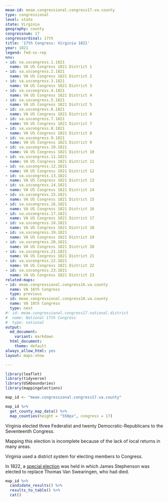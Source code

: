```yaml
---
meae-id: meae.congressional.congress17.va.county
type: congressional
level: state
state: Virginia
geography: county
congressnum: 17
congressordinal: 17th
title: '17th Congress: Virginia 1821'
year: 1821
legend: fed-vs-rep
nnv:
- id: va.uscongress.1.1821
  name: VA US Congress 1821 District 1
- id: va.uscongress.2.1821
  name: VA US Congress 1821 District 2
- id: va.uscongress.3.1821
  name: VA US Congress 1821 District 3
- id: va.uscongress.4.1821
  name: VA US Congress 1821 District 4
- id: va.uscongress.5.1821
  name: VA US Congress 1821 District 5
- id: va.uscongress.6.1821
  name: VA US Congress 1821 District 6
- id: va.uscongress.7.1821
  name: VA US Congress 1821 District 7
- id: va.uscongress.8.1821
  name: VA US Congress 1821 District 8
- id: va.uscongress.9.1821
  name: VA US Congress 1821 District 9
- id: va.uscongress.10.1821
  name: VA US Congress 1821 District 10
- id: va.uscongress.11.1821
  name: VA US Congress 1821 District 11
- id: va.uscongress.12.1821
  name: VA US Congress 1821 District 12
- id: va.uscongress.13.1821
  name: VA US Congress 1821 District 13
- id: va.uscongress.14.1821
  name: VA US Congress 1821 District 14
- id: va.uscongress.15.1821
  name: VA US Congress 1821 District 15
- id: va.uscongress.16.1821
  name: VA US Congress 1821 District 16
- id: va.uscongress.17.1821
  name: VA US Congress 1821 District 17
- id: va.uscongress.18.1821
  name: VA US Congress 1821 District 18
- id: va.uscongress.19.1821
  name: VA US Congress 1821 District 19
- id: va.uscongress.20.1821
  name: VA US Congress 1821 District 20
- id: va.uscongress.21.1821
  name: VA US Congress 1821 District 21
- id: va.uscongress.22.1821
  name: VA US Congress 1821 District 22
- id: va.uscongress.23.1821
  name: VA US Congress 1821 District 23
related-maps:
- id: meae.congressional.congress16.va.county
  name: VA 16th Congress
  type: previous
- id: meae.congressional.congress18.va.county
  name: VA 18th Congress
  type: next
#- id: meae.congressional.congress17.national.district
#  name: National 17th Congress
#  type: national
output:
  md_document:
    variant: markdown
  html_document:
    theme: default
always_allow_html: yes
layout: maps-show

---
```


```r
library(leaflet)
library(tidyverse)
library(USAboundaries)
library(mappingelections)

map_id <- "meae.congressional.congress17.va.county"
```

<div class="map">

```r
map_id %>%
  get_county_map_data() %>%
  map_counties(height = "550px", congress = 17)
```

</div>

Virginia elected three Federalist and twenty Democratic-Republicans to the Seventeenth Congress.

Mapping this election is incomplete because of the lack of local returns in many areas.

Virginia used a district system for electing members to Congress.

In 1822, a [special election](https://elections.lib.tufts.edu/catalog/tufts:va.uscongress.2.special.1822) was held in which James Stephenson was elected to replace Thomas Van Swearingen, who had died.

<div class="results-table">

```r
map_id %>%
  candidate_results() %>%
  results_to_table() %>%
  cat()
```

</div>
